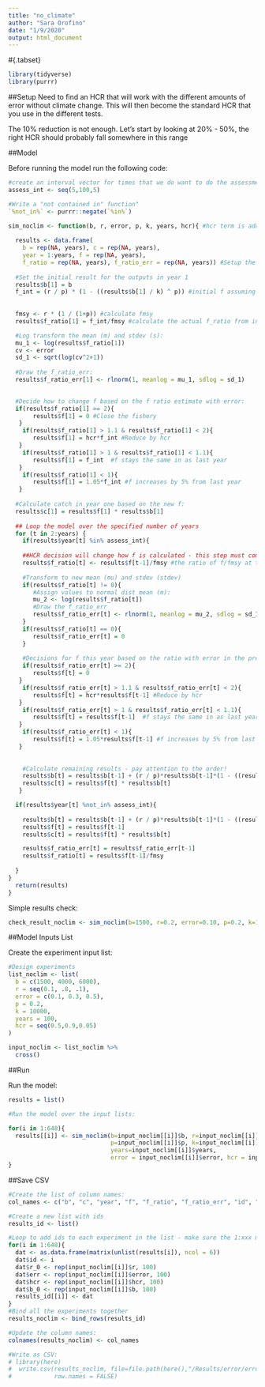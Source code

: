 ```yaml
---
title: "no_climate"
author: "Sara Orofino"
date: "1/9/2020"
output: html_document
---
```


#{.tabset}
```r
library(tidyverse)
library(purrr)
```


##Setup
Need to find an HCR that will work with the different amounts of error without climate change. This will then become the standard HCR that you use in the different tests. 

The 10% reduction is not enough. Let's start by looking at 20% - 50%, the right HCR should probably fall somewhere in this range  

##Model

Before running the model run the following code:
```r

#create an interval vector for times that we do want to do the assessment:
assess_int <- seq(5,100,5)

#Write a "not contained in" function"
`%not_in%` <- purrr::negate(`%in%`)
```


```r

sim_noclim <- function(b, r, error, p, k, years, hcr){ #hcr term is added into the model to run a cross list of a number of different hcr possibilities
  
  results <- data.frame(
    b = rep(NA, years), c = rep(NA, years), 
    year = 1:years, f = rep(NA, years),
    f_ratio = rep(NA, years), f_ratio_err = rep(NA, years)) #Setup the results dataframe 
  
  #Set the initial result for the outputs in year 1
  results$b[1] = b
  f_int = (r / p) * (1 - ((results$b[1] / k) ^ p)) #initial f assuming catch = surplus
  
  
  fmsy <- r * (1 / (1+p)) #calculate fmsy
  results$f_ratio[1] = f_int/fmsy #calculate the actual f_ratio from initial fishing pressure (this is basically f in time t-1) and fmsy

  #Log transform the mean (m) and stdev (s):
  mu_1 <- log(results$f_ratio[1]) 
  cv <- error
  sd_1 <- sqrt(log(cv^2+1))
  
  #Draw the f_ratio_err:
  results$f_ratio_err[1] <- rlnorm(1, meanlog = mu_1, sdlog = sd_1)

  
  #Decide how to change f based on the f ratio estimate with error:
  if(results$f_ratio[1] >= 2){
       results$f[1] = 0 #Close the fishery
   } 
    if(results$f_ratio[1] > 1.1 & results$f_ratio[1] < 2){
       results$f[1] = hcr*f_int #Reduce by hcr
   }  
    if(results$f_ratio[1] > 1 & results$f_ratio[1] < 1.1){
       results$f[1] = f_int  #f stays the same in as last year
   }
    if(results$f_ratio[1] < 1){
       results$f[1] = 1.05*f_int #f increases by 5% from last year
   } 
  
  #Calculate catch in year one based on the new f:
  results$c[1] = results$f[1] * results$b[1] 
  
  ## Loop the model over the specified number of years
  for (t in 2:years) {
    if(results$year[t] %in% assess_int){
    
    ##HCR decision will change how f is calculated - this step must come before calculating c 
    results$f_ratio[t] <- results$f[t-1]/fmsy #the ratio of f/fmsy at the beginning of the year is based on last years f and fmsy
 
    #Transform to new mean (mu) and stdev (stdev)
    if(results$f_ratio[t] != 0){
       #Assign values to normal dist mean (m):
       mu_2 <- log(results$f_ratio[t])
       #Draw the f_ratio_err
       results$f_ratio_err[t] <- rlnorm(1, meanlog = mu_2, sdlog = sd_1)
    }
    if(results$f_ratio[t] == 0){
       results$f_ratio_err[t] = 0
    }
    
    #Decisions for f this year based on the ratio with error in the previous year 
    if(results$f_ratio_err[t] >= 2){
       results$f[t] = 0 
   } 
    if(results$f_ratio_err[t] > 1.1 & results$f_ratio_err[t] < 2){
       results$f[t] = hcr*results$f[t-1] #Reduce by hcr
   }  
    if(results$f_ratio_err[t] > 1 & results$f_ratio_err[t] < 1.1){
       results$f[t] = results$f[t-1]  #f stays the same in as last year
   }
    if(results$f_ratio_err[t] < 1){
       results$f[t] = 1.05*results$f[t-1] #f increases by 5% from last year
   } 
    
    
    #Calculate remaining results - pay attention to the order!
    results$b[t] = results$b[t-1] + (r / p)*results$b[t-1]*(1 - ((results$b[t-1]/k) ^ p))-results$c[t-1]
    results$c[t] = results$f[t] * results$b[t]
   } 

  if(results$year[t] %not_in% assess_int){
 
    results$b[t] = results$b[t-1] + (r / p)*results$b[t-1]*(1 - ((results$b[t-1]/k) ^ p))-results$c[t-1]
    results$f[t] = results$f[t-1]
    results$c[t] = results$f[t] * results$b[t]

    results$f_ratio_err[t] = results$f_ratio_err[t-1]
    results$f_ratio[t] = results$f[t-1]/fmsy
    
  }
}
  return(results)
}

```



Simple results check:
```r

check_result_noclim <- sim_noclim(b=1500, r=0.2, error=0.10, p=0.2, k=10000, years=100, hcr = .80)
```

##Model Inputs List

Create the experiment input list:
```r

#Design experiments
list_noclim <- list(
  b = c(1500, 4000, 6000),
  r = seq(0.1, .8, .1),
  error = c(0.1, 0.3, 0.5),
  p = 0.2,
  k = 10000,
  years = 100,
  hcr = seq(0.5,0.9,0.05)
)

input_noclim <- list_noclim %>%
  cross()


```


##Run

Run the model:
```r

results = list()

#Run the model over the input lists:

for(i in 1:648){
  results[[i]] <- sim_noclim(b=input_noclim[[i]]$b, r=input_noclim[[i]]$r,
                             p=input_noclim[[i]]$p, k=input_noclim[[i]]$k,
                             years=input_noclim[[i]]$years, 
                             error = input_noclim[[i]]$error, hcr = input_noclim[[i]]$hcr)
}

```

##Save CSV
```r

#Create the list of column names:
col_names <- c("b", "c", "year", "f", "f_ratio", "f_ratio_err", "id", "r_0", "error", "hcr", "b_0")

#Create a new list with ids
results_id <- list()

#Loop to add ids to each experiment in the list - make sure the 1:xxx matches the number of lists in the results
for(i in 1:648){
  dat <- as.data.frame(matrix(unlist(results[i]), ncol = 6))
  dat$id <- i
  dat$r_0 <- rep(input_noclim[[i]]$r, 100)
  dat$err <- rep(input_noclim[[i]]$error, 100)
  dat$hcr <- rep(input_noclim[[i]]$hcr, 100)
  dat$b_0 <- rep(input_noclim[[i]]$b, 100)
  results_id[[i]] <- dat
}
#Bind all the experiments together
results_noclim <- bind_rows(results_id)

#Update the column names:
colnames(results_noclim) <- col_names

#Write as CSV:
# library(here)
#  write.csv(results_noclim, file=file.path(here(),"/Results/error/error_noclim_morehcrs2.csv"),
#            row.names = FALSE)

```





















